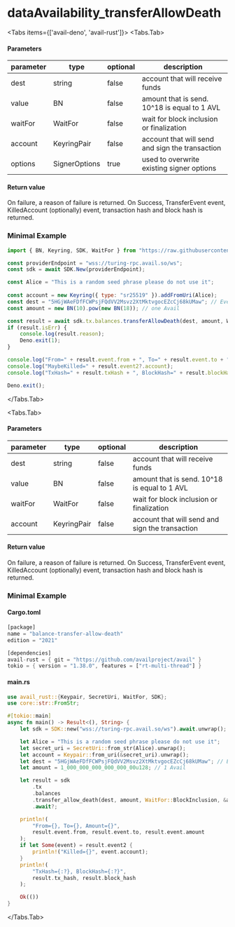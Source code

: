 
# dataAvailability_transferAllowDeath

<Tabs items={['avail-deno', 'avail-rust']}>
<Tabs.Tab>

#### Parameters

| parameter | type          | optional | description                                     |
| --------- | ------------- | -------- | ----------------------------------------------- |
| dest      | string        | false    | account that will receive funds                 |
| value     | BN            | false    | amount that is send. 10^18 is equal to 1 AVL    |
| waitFor   | WaitFor       | false    | wait for block inclusion or finalization        |
| account   | KeyringPair   | false    | account that will send and sign the transaction |
| options   | SignerOptions | true     | used to overwrite existing signer options       |

#### Return value

On failure, a reason of failure is returned. On Success, TransferEvent event, KilledAccount (optionally) event, transaction hash and block
hash is returned.

### Minimal Example

```js
import { BN, Keyring, SDK, WaitFor } from "https://raw.githubusercontent.com/availproject/avail/main/avail-deno/src/sdk.ts";

const providerEndpoint = "wss://turing-rpc.avail.so/ws";
const sdk = await SDK.New(providerEndpoint);

const Alice = "This is a random seed phrase please do not use it";
 
const account = new Keyring({ type: "sr25519" }).addFromUri(Alice);
const dest = "5HGjWAeFDfFCWPsjFQdVV2Msvz2XtMktvgocEZcCj68kUMaw"; // Eve
const amount = new BN(10).pow(new BN(18)); // one Avail

const result = await sdk.tx.balances.transferAllowDeath(dest, amount, WaitFor.BlockInclusion, account);
if (result.isErr) {
	console.log(result.reason);
	Deno.exit(1);
}

console.log("From=" + result.event.from + ", To=" + result.event.to + ", Amount=" + result.event.amount);
console.log("MaybeKilled=" + result.event2?.account);
console.log("TxHash=" + result.txHash + ", BlockHash=" + result.blockHash);

Deno.exit();
```

</Tabs.Tab>

<Tabs.Tab>

#### Parameters

| parameter | type        | optional | description                                     |
| --------- | ----------- | -------- | ----------------------------------------------- |
| dest      | string      | false    | account that will receive funds                 |
| value     | BN          | false    | amount that is send. 10^18 is equal to 1 AVL    |
| waitFor   | WaitFor     | false    | wait for block inclusion or finalization        |
| account   | KeyringPair | false    | account that will send and sign the transaction |

#### Return value

On failure, a reason of failure is returned. On Success, TransferEvent event, KilledAccount (optionally) event, transaction hash and block
hash is returned.

### Minimal Example

#### Cargo.toml

```rust
[package]
name = "balance-transfer-allow-death"
edition = "2021"

[dependencies]
avail-rust = { git = "https://github.com/availproject/avail" }
tokio = { version = "1.38.0", features = ["rt-multi-thread"] }
```

#### main.rs

```rust
use avail_rust::{Keypair, SecretUri, WaitFor, SDK};
use core::str::FromStr;

#[tokio::main]
async fn main() -> Result<(), String> {
	let sdk = SDK::new("wss://turing-rpc.avail.so/ws").await.unwrap();

	let Alice = "This is a random seed phrase please do not use it";
	let secret_uri = SecretUri::from_str(Alice).unwrap();
	let account = Keypair::from_uri(&secret_uri).unwrap();
	let dest = "5HGjWAeFDfFCWPsjFQdVV2Msvz2XtMktvgocEZcCj68kUMaw"; // Eve
	let amount = 1_000_000_000_000_000_00u128; // 1 Avail

	let result = sdk
		.tx
		.balances
		.transfer_allow_death(dest, amount, WaitFor::BlockInclusion, &account)
		.await?;

	println!(
		"From={}, To={}, Amount={}",
		result.event.from, result.event.to, result.event.amount
	);
	if let Some(event) = result.event2 {
		println!("Killed={}", event.account);
	}
	println!(
		"TxHash={:?}, BlockHash={:?}",
		result.tx_hash, result.block_hash
	);

	Ok(())
}
```

</Tabs.Tab>
</Tabs>